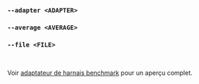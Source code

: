 ### `--adapter <ADAPTER>`
### `--average <AVERAGE>`
### `--file <FILE>`

<br />

Voir [adaptateur de harnais benchmark](/fr/docs/explanation/adapters/) pour un aperçu complet.